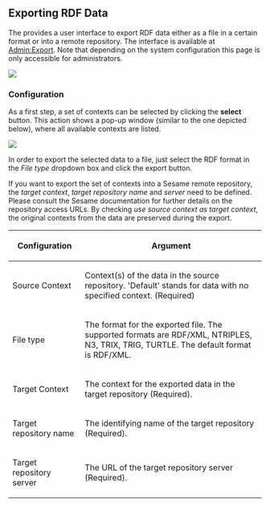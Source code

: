 == Exporting RDF Data ==

The {{PRODUCT}} provides a user interface to export RDF data either as a file in a certain format or into a remote repository. The interface is available at [[Admin:Export]]. Note that depending on the system configuration this page is only accessible for administrators.

<img src="../images/help/RDFExport.png" />

=== Configuration ===

As a first step, a set of contexts can be selected by clicking the '''select''' button. This action shows a pop-up window (similar to the one depicted below), where all available contexts are listed.

<img src="../images/help/RDFExportContexts.png" />


In order to export the selected data to a file, just select the RDF format in the ''File type'' dropdown box and click the export button.
 
If you want to export the set of contexts into a Sesame remote repository, the ''target context'', ''target repository name'' and ''server'' need to be defined. Please consult the Sesame documentation for further details on the repository access URLs. By checking ''use source context as target context'', the original contexts from the data are preserved during the export.

{| class="sortable wikitable" 
!Configuration
!Argument
|-
| Source Context || Context(s) of the data in the source repository. 'Default' stands for data with no specified context. (Required)
|-
| File type || The format for the exported file. The supported formats are RDF/XML, NTRIPLES, N3, TRIX, TRIG, TURTLE. The default format is RDF/XML.
|-
| Target Context || The context for the exported data in the target repository (Required).
|-
| Target repository name || The identifying name of the target repository (Required).
|-
| Target repository server || The URL of the target repository server (Required).
|}
